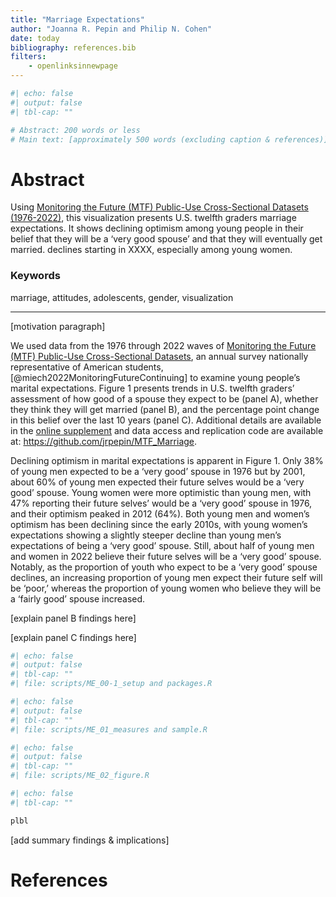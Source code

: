 ```yaml
---
title: "Marriage Expectations"
author: "Joanna R. Pepin and Philip N. Cohen"
date: today
bibliography: references.bib
filters:
    - openlinksinnewpage
---
```


```r
#| echo: false
#| output: false
#| tbl-cap: ""

# Abstract: 200 words or less
# Main text: [approximately 500 words (excluding caption & references)]

```

# Abstract

Using [Monitoring the Future (MTF) Public-Use Cross-Sectional Datasets (1976-2022)](https://www.icpsr.umich.edu/web/ICPSR/series/35), this visualization presents U.S. twelfth graders marriage expectations. It shows declining optimism among young people in their belief that they will be a 'very good spouse' and that they will eventually get married. declines starting in XXXX, especially among young women.

### Keywords

marriage, attitudes, adolescents, gender, visualization

------------------------------------------------------------------------

\[motivation paragraph\]

We used data from the 1976 through 2022 waves of [Monitoring the Future (MTF) Public-Use Cross-Sectional Datasets](https://www.icpsr.umich.edu/web/ICPSR/series/35), an annual survey nationally representative of American students, [@miech2022MonitoringFutureContinuing] to examine young people's marital expectations. Figure 1 presents trends in U.S. twelfth graders' assessment of how good of a spouse they expect to be (panel A), whether they think they will get married (panel B), and the percentage point change in this belief over the last 10 years (panel C). Additional details are available in the [online supplement](https://jrpepin.github.io/MTF_Marriage/Supplementary%20Material.html) and data access and replication code are available at: <https://github.com/jrpepin/MTF_Marriage>.

Declining optimism in marital expectations is apparent in Figure 1. Only 38% of young men expected to be a 'very good' spouse in 1976 but by 2001, about 60% of young men expected their future selves would be a 'very good' spouse. Young women were more optimistic than young men, with 47% reporting their future selves' would be a 'very good' spouse in 1976, and their optimism peaked in 2012 (64%). Both young men and women's optimism has been declining since the early 2010s, with young women's expectations showing a slightly steeper decline than young men's expectations of being a 'very good' spouse. Still, about half of young men and women in 2022 believe their future selves will be a 'very good' spouse. Notably, as the proportion of youth who expect to be a 'very good' spouse declines, an increasing proportion of young men expect their future self will be 'poor,' whereas the proportion of young women who believe they will be a 'fairly good' spouse increased.

\[explain panel B findings here\]

\[explain panel C findings here\]

```r
#| echo: false
#| output: false
#| tbl-cap: ""
#| file: scripts/ME_00-1_setup and packages.R
```

```r
#| echo: false
#| output: false
#| tbl-cap: ""
#| file: scripts/ME_01_measures and sample.R
```

```r
#| echo: false
#| output: false
#| tbl-cap: ""
#| file: scripts/ME_02_figure.R
```

```r
#| echo: false
#| tbl-cap: ""

plbl

```

\[add summary findings & implications\]

# References
